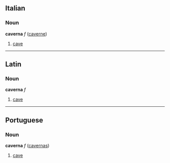 ==Italian==
===Noun===
'''caverna''' ''f'' ([[caverne]])

# [[cave]]

----

==Latin==
===Noun===
'''caverna''' ''f''

# [[cave]]

----

==Portuguese==
===Noun===
'''caverna''' ''f'' ([[cavernas]])

# [[cave]]